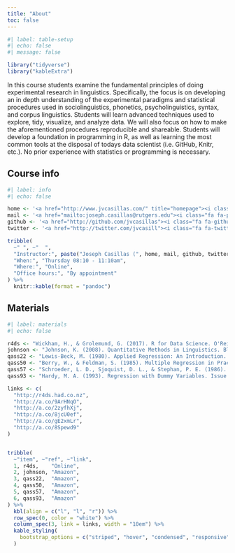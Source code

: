 ```yaml
---
title: "About"
toc: false
---
```


```r
#| label: table-setup
#| echo: false
#| message: false

library("tidyverse")
library("kableExtra")
```

In this course students examine the fundamental principles of  doing experimental research in linguistics. 
Specifically, the focus is on developing an in depth understanding of the experimental paradigms and statistical procedures used in sociolinguistics, phonetics, psycholinguistics, syntax, and corpus linguistics. 
Students will learn advanced techniques used to explore, tidy, visualize, and analyze data. 
We will also focus on how to make the aforementioned procedures reproducible and shareable. 
Students will develop a foundation in programming in R, as well as learning the most common tools at the disposal of todays data scientist (i.e. GitHub, Knitr, etc.). 
No prior experience with statistics or programming is necessary.


## Course info

```r
#| label: info
#| echo: false

home <- '<a href="http://www.jvcasillas.com/" title="homepage"><i class="fa fa-home"></i></a>'
mail <- '<a href="mailto:joseph.casillas@rutgers.edu"><i class="fa fa-paper-plane fa-fw"></i></a>'
github <- '<a href="http://github.com/jvcasillas"><i class="fa fa-github fa-fw"></i></a>'
twitter <- '<a href="http://twitter.com/jvcasill"><i class="fa fa-twitter fa-fw"></i></a>'

tribble(
  ~" ", ~"  ", 
  "Instructor:", paste("Joseph Casillas (", home, mail, github, twitter, ")"), 
  "When:", "Thursday 08:10 - 11:10am", 
  "Where:", "Online", 
  "Office hours:", "By appointment"
) %>% 
  knitr::kable(format = "pandoc") 
```



## Materials

```r
#| label: materials
#| echo: false

r4ds <- "Wickham, H., & Grolemund, G. (2017). R for Data Science. O'Reilly Media."
johnson <- "Johnson, K. (2008). Quantitative Methods in Linguistics. Blackwell Publishing."
qass22 <- "Lewis-Beck, M. (1980). Applied Regression: An Introduction. Volume 22 of Quantitative Applications in the Social Sciences. Sage Publications."
qass50 <- "Berry, W., & Feldman, S. (1985). Multiple Regression in Practice. Issue 50. Quantitative Applications in the Social Sciences. Sage Publications."
qass57 <- "Schroeder, L. D., Sjoquist, D. L., & Stephan, P. E. (1986). Understanding Regression Analysis: An Introductory Guide. Issue 57. Quantitative Applications in the Social Sciences. Sage Publications."
qass93 <- "Hardy, M. A. (1993). Regression with Dummy Variables. Issue 93. Quantitative Applications in the Social Sciences. Sage Publications."

links <- c(
  "http://r4ds.had.co.nz", 
  "http://a.co/9ArHNqO", 
  "http://a.co/2zyfhXj", 
  "http://a.co/8jcU0ef", 
  "http://a.co/gE2xmLr", 
  "http://a.co/8Spewd9"
)


tribble(
  ~"item", ~"ref", ~"link",
  1, r4ds,    "Online", 
  2, johnson, "Amazon", 
  3, qass22,  "Amazon", 
  4, qass50,  "Amazon", 
  5, qass57,  "Amazon", 
  6, qass93,  "Amazon"
) %>% 
  kbl(align = c("l", "l", "r")) %>% 
  row_spec(0, color = "white") %>% 
  column_spec(3, link = links, width = "10em") %>% 
  kable_styling(
    bootstrap_options = c("striped", "hover", "condensed", "responsive")
  )
```


<link rel="stylesheet" href="https://cdnjs.cloudflare.com/ajax/libs/font-awesome/4.7.0/css/font-awesome.min.css">
